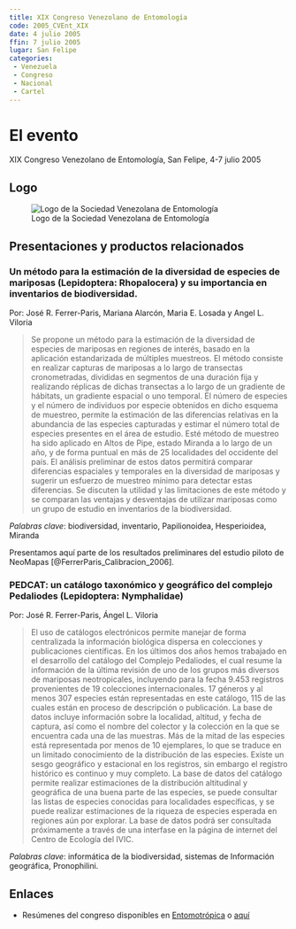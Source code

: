```yaml
---
title: XIX Congreso Venezolano de Entomología
code: 2005_CVEnt_XIX
date: 4 julio 2005
ffin: 7 julio 2005
lugar: San Felipe
categories:
 - Venezuela
 - Congreso
 - Nacional
 - Cartel
---
```

# El evento

XIX Congreso Venezolano de Entomología, San Felipe, 4-7 julio 2005

## Logo

![Logo de la Sociedad Venezolana de Entomología](https://sventomologia.org/wp-content/uploads/2020/08/cropped-Logo-SVE-200x100-01.png)


## Presentaciones y productos relacionados

###  Un método para la estimación de la diversidad de especies de mariposas (Lepidoptera: Rhopalocera) y su importancia en inventarios de biodiversidad.

Por: José R. Ferrer-Paris, Mariana Alarcón, Maria E. Losada y Angel
L. Viloria

> Se propone un método para la estimación de la diversidad
de especies de mariposas en regiones de interés, basado en la
aplicación estandarizada de múltiples muestreos. El método
consiste en realizar capturas de mariposas a lo largo de transectas
cronometradas, divididas en segmentos de una duración fija y
realizando réplicas de dichas transectas a lo largo de un gradiente
de hábitats, un gradiente espacial o uno temporal. El número de
especies y el número de individuos por especie obtenidos en dicho
esquema de muestreo, permite la estimación de las diferencias
relativas en la abundancia de las especies capturadas y estimar
el número total de especies presentes en el área de estudio. Esté
método de muestreo ha sido aplicado en Altos de Pipe, estado
Miranda a lo largo de un año, y de forma puntual en más de 25
localidades del occidente del país. El análisis preliminar de estos
datos permitirá comparar diferencias espaciales y temporales en
la diversidad de mariposas y sugerir un esfuerzo de muestreo
mínimo para detectar estas diferencias. Se discuten la utilidad
y las limitaciones de este método y se comparan las ventajas y
desventajas de utilizar mariposas como un grupo de estudio en
inventarios de la biodiversidad.

*Palabras clave*: biodiversidad, inventario, Papilionoidea, Hesperioidea, Miranda

Presentamos aquí parte de los resultados preliminares del estudio piloto de NeoMapas [@FerrerParis_Calibracion_2006].

### PEDCAT: un catálogo taxonómico y geográfico del complejo Pedaliodes (Lepidoptera: Nymphalidae)

Por: José R. Ferrer-Paris, Ángel L. Viloria

> El uso de catálogos electrónicos permite manejar de forma
centralizada la información biológica dispersa en colecciones
y publicaciones científicas. En los últimos dos años hemos
trabajado en el desarrollo del catálogo del Complejo Pedaliodes,
el cual resume la información de la última revisión de uno de
los grupos más diversos de mariposas neotropicales, incluyendo
para la fecha 9.453 registros provenientes de 19 colecciones
internacionales. 17 géneros y al menos 307 especies están
representadas en este catálogo, 115 de las cuales están en
proceso de descripción o publicación. La base de datos incluye
información sobre la localidad, altitud, y fecha de captura, así
como el nombre del colector y la colección en la que se encuentra
cada una de las muestras. Más de la mitad de las especies está
representada por menos de 10 ejemplares, lo que se traduce en un
limitado conocimiento de la distribución de las especies. Existe
un sesgo geográfico y estacional en los registros, sin embargo el
registro histórico es continuo y muy completo. La base de datos
del catálogo permite realizar estimaciones de la distribución
altitudinal y geográfica de una buena parte de las especies, se
puede consultar las listas de especies conocidas para localidades
específicas, y se puede realizar estimaciones de la riqueza de
especies esperada en regiones aún por explorar. La base de datos
podrá ser consultada próximamente a través de una interfase en
la página de internet del Centro de Ecología del IVIC.

*Palabras clave*: informática de la biodiversidad, sistemas de
Información geográfica, Pronophilini.

## Enlaces

- Resúmenes del congreso disponibles en [Entomotrópica](http://saber.ucv.ve/ojs/index.php/rev_ento/article/view/7528) o [aquí](https://tspace.library.utoronto.ca/handle/1807/37807)

